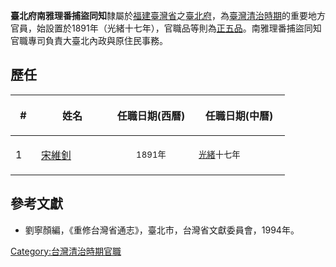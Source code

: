 '''臺北府南雅理番捕盜同知'''隸屬於[[福建臺灣省|福建臺灣省]]之[[臺北府|臺北府]]，為[[臺灣清治時期|臺灣清治時期]]的重要地方官員，始設置於1891年（光緒十七年），官職品等則為[[正五品|正五品]]。南雅理番捕盜同知官職專司負責大臺北內政與原住民事務。

==歷任==
{| class="wikitable"
!width="25"|#||width="100"|姓名||width="120"|任職日期(西曆)||width="130"|任職日期(中曆)
|-
|1||[[宋維釗|宋維釗]]||align ="center"|<small>1891年||<small>[[光緒|光緒]]十七年
|}

==參考文獻==
*劉寧顏編，《重修台灣省通志》，臺北市，台灣省文獻委員會，1994年。 

[[Category:台灣清治時期官職|Category:台灣清治時期官職]]